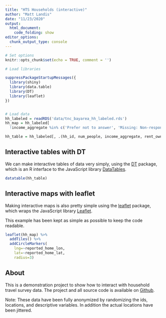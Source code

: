 ```yaml
---
title: "HTS Households (interactive)"
author: "Matt Landis"
date: "11/23/2020"
output: 
  html_document:
    code_folding: show
editor_options: 
  chunk_output_type: console
---
```


```r

# Set options
knitr::opts_chunk$set(echo = TRUE, comment = '')

# Load libraries 

suppressPackageStartupMessages({
  library(shiny)
  library(data.table)
  library(DT)
  library(leaflet)
})


# Load data
hh_labeled = readRDS('data/tnc_bayarea_hh_labeled.rds')
hh_map = hh_labeled[
  !income_aggregate %in% c('Prefer not to answer', 'Missing: Non-response', 'Missing: Skip logic') & !is.na(income_aggregate)]

hh_table = hh_labeled[, .(hh_id, num_people, income_aggregate, rent_own, res_type)]
```


## Interactive tables with DT

We can make interactive tables of data very simply, using the [DT](https://rstudio.github.io/DT/) package, which is an R interface to the JavaScript library [DataTables](https://datatables.net/).

```r
datatable(hh_table)
```


## Interactive maps with leaflet

Making interactive maps is also pretty simple using the [leaflet](https://rstudio.github.io/leaflet/) package, which wraps the JavaScript library [Leaflet](https://leafletjs.com/).

This example has been kept as simple as possible to keep the code readable.

```r
leaflet(hh_map) %>%
  addTiles() %>%
  addCircleMarkers(
    lng=~reported_home_lon,
    lat=~reported_home_lat,
    radius=3)
```

## About

This is a demonstration project to show how to interact with household travel survey data.  The project and all source code is available on [Github](https://github.com/landisrm/rTED_2020).

Note: These data have been fully anonymized by randomizing the ids, locations, and descriptive variables.  In addition the actual locations have been jittered.  
